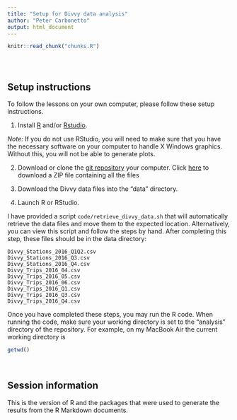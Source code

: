 ```yaml
---
title: "Setup for Divvy data analysis"
author: "Peter Carbonetto"
output: html_document
---
```


<!-- The file analysis/chunks.R contains chunks that define default settings
shared across the workflowr files. -->
```r
knitr::read_chunk("chunks.R")
```

<!-- Update knitr chunk options -->
```r
```

<!-- Insert the date the file was last updated -->
```r
```

<!-- Insert the code version (Git commit SHA1) if Git repository exists and R
 package git2r is installed -->
```r
```

## Setup instructions

To follow the lessons on your own computer, please follow these setup
instructions.

1. Install [R](http://cran.r-project.org) and/or
[Rstudio](https://www.rstudio.com/products/rstudio).

*Note:* If you do not use RStudio, you will need to make sure that you
have the necessary software on your computer to handle X Windows
graphics. Without this, you will not be able to generate plots.

2. Download or clone the
[git repository](https://github.com/rcc-uchicago/R-intro-divvy)  your
computer. Click [here](https://github.com/rcc-uchicago/R-intro-divvy/archive/master.zip) to download a ZIP file containing all the files

3. Download the Divvy data files into the "data" directory.

4. Launch R or RStudio.

I have provided a script `code/retrieve_divvy_data.sh` that
will automatically retrieve the data files and move them to the
expected location. Alternatively, you can view this script and follow
the steps by hand. After completing this step, these files should be
in the data directory:

```
Divvy_Stations_2016_Q1Q2.csv
Divvy_Stations_2016_Q3.csv
Divvy_Stations_2016_Q4.csv
Divvy_Trips_2016_04.csv
Divvy_Trips_2016_05.csv
Divvy_Trips_2016_06.csv
Divvy_Trips_2016_Q1.csv
Divvy_Trips_2016_Q3.csv
Divvy_Trips_2016_Q4.csv
```

Once you have completed these steps, you may run the R code. When
running the code, make sure your working directory is set to the
"analysis" directory of the repository. For example, on my MacBook Air
the current working directory is

```r
getwd()
```
<br>

## Session information

This is the version of R and the packages that were used to generate
the results from the R Markdown documents.

```r
```
